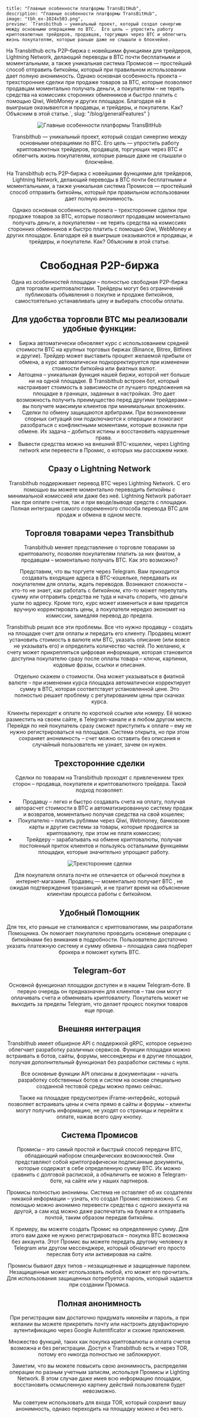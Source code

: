 

    title: "Главные особенности платформы TransBitHub",
    description: "Главные особенности платформы TransBitHub",
    image: "tbh_ex-1024x503.png",
    preview: `Transbithub — уникальный проект, который создал синергию между основными операциями по BTC.  Его цель — упростить работу криптовалютных трейдеров, продавцов, торгующих через BTC и облегчить жизнь покупателям, которые раньше даже не слышали о блокчейне.
На Transbithub есть P2P-биржа с новейшими функциями для трейдеров, Lightning Network, делающий переводы в BTC почти бесплатными и моментальными, а также уникальная система Промисов — простейший способ отправить биткойны, который при правильном использовании дает полную анонимность.
Однако основная особенность проекта – трехсторонние сделки при продаже товаров за BTC, которые позволяют продавцам моментально получать деньги, а покупателям – не терять средства на комиссиях сторонних обменников и быстро платить с помощью Qiwi, WebMoney и других площадок. Благодаря ей в выигрыше оказываются и продавцы, и трейдеры, и покупатели. Как? Объясним в этой статье.`,
    slug: "/blog/generalFeatures"
}

<BlogSeo meta={Meta}/>

<Header/>
<Container>

![Главные особенности платформы TransBitHub](/img/blog/tbh_ex-1024x503.png)

Transbithub — уникальный проект, который создал синергию между основными операциями по BTC.
Его цель — упростить работу криптовалютных трейдеров, продавцов, торгующих через BTC и облегчить жизнь покупателям,
которые раньше даже не слышали о блокчейне.

На Transbithub есть P2P-биржа с новейшими функциями для трейдеров, Lightning Network, делающий переводы в BTC почти
бесплатными и моментальными, а также уникальная система Промисов — простейший способ отправить биткойны, который при
правильном использовании дает полную анонимность.

Однако основная особенность проекта – трехсторонние сделки при продаже товаров за BTC, которые позволяют продавцам
моментально получать деньги, а покупателям – не терять средства на комиссиях сторонних обменников и быстро платить с
помощью Qiwi, WebMoney и других площадок. Благодаря ей в выигрыше оказываются и продавцы, и трейдеры, и покупатели.
Как? Объясним в этой статье.

# Свободная P2P-биржа

Одна из особенностей площадки – полностью свободная P2P-биржа для торговли криптовалютами.
Трейдеры могут без ограничений публиковать объявления о покупке и продаже биткойнов, самостоятельно
устанавливать цену и выбирать способы оплаты.

## Для удобства торговли BTC мы реализовали удобные функции:

- Биржа автоматически обновляет курс с использованием средней стоимости BTC на крупных торговых биржах
(Binance, Bitrex, Bitfinex и другие). Трейдер может выставить процент желаемой прибыли от обмена,
а курс автоматически подкорректируется при изменении стоимости биткойна или фиатных валют.
- Автоцена – уникальная функция нашей биржи, которой нет больше ни на одной площадке.
В Transbithub встроен бот, который настраивает стоимость в зависимости от лучшего предложения на площадке в границах,
заданных в настройках. Это дает возможность получить преимущество перед другими трейдерами –
вы получите максимум клиентов при минимальных вложениях.
- Сделки по обмену защищаются арбитрами. При возникновении спорных ситуаций они подключаются к операции и помогают
разобраться с конфликтными моментами, которые возникли при обмене. Их задача – добиться истины и восстановить нарушенные права.
- Вывести средства можно на внешний BTC-кошелек, через Lighting network или перевести в Промис, о которых мы расскажем ниже.

## Сразу о Lightning Network

Transbithub поддерживает перевод BTC через Lightning Network. С его помощью вы можете моментально переводить биткойны с
минимальной комиссией или даже без неё. Lightning Network работает как при оплате счетов, так и при вводе/выводе средств
с площадки. Полная интеграция самого современного способа перевода BTC для продаж и обмена в одном месте.

## Торговля товарами через Transbithub

Transbithub меняет представление о торговле товарами за криптовалюту, позволяя покупателям платить за них фиатом,
а продавцам – моментально получать BTC. Как это возможно?

Представим, что вы торгуете через Telegram. Вам приходится создавать входящие адреса в BTC-кошельке, передавать их
покупателям для оплаты, ждать переводов. Возникают сложности – кто-то не знает, как работать с биткойном, кто-то может
перепутать сумму или отправить средства не туда и начать спорить, что деньги ушли по адресу. Кроме того, курс может
измениться и вам придется вручную корректировать цены, а покупатели нередко экономят на комиссии, замедляя перевод до предела.

Transbithub решил все эти проблемы. Все что нужно продавцу – создать на площадке счет для оплаты и передать его клиенту.
Продавец может установить стоимость в валюте или BTC, указать описание (или вовсе не указывать его) и определить количество частей.
По желанию, к счету может прикрепляться цифровая информация, которая становится доступна покупателю сразу после
оплаты товара – ключи, картинки, кодовые фразы, ссылки и описания.

Отдельно скажем о стоимости. Она может указываться в фиатной валюте – при изменении курса площадка автоматически
корректирует сумму в BTC, которая соответствует установленной цене. Это полностью решает проблему с регулированием цены
при скачках курса.

Клиенты переходят к оплате по короткой ссылке или номеру. Её можно разместить на своем сайте, в Telegram-канале и в
любом другом месте. Перейдя по ней покупатель сразу сможет приступить к оплате – ему не нужно регистрироваться на площадке.
Система открыта, но при этом сохраняет анонимность – счет можно оставить без описания и случайный пользователь не узнает, зачем он нужен.

## Трехсторонние сделки

Сделки по товарам на Transbithub проходят с привлечением трех сторон – продавца, покупателя и криптовалютного трейдера.
Такой подход позволяет:

- Продавцу – легко и быстро создавать счета на оплату, получая авторасчет стоимости в BTC и автоматизированную систему
продаж и возвратов, моментально получая средства на свой кошелек;
- Покупателю – платить рублями через Qiwi, Webmoney, банковские карты и другие системы за товары, которые продаются
за криптовалюту, при этом не платя комиссию;
- Трейдеру – зарабатывать на обмене криптовалюты, получая постоянный приток клиентов и пользуясь остальными функциями
площадки, которые значительно упрощают работу.

![Трехсторонние сделки](/img/blog/info-1024x503.png)

Для покупателя оплата почти не отличается от обычной покупки в интернет-магазине. Продавец — моментально получает BTC , не ожидая подтверждения транзакций, и не тратит время на объяснение клиентам процесса работы с биткойном.

## Удобный Помощник

Для тех, кто раньше не сталкивался с криптовалютами, мы разработали Помощника. Он помогает покупателю проводить основные
операции с биткойнами без вникания в подробности. Пользователю достаточно указать платежную систему и сумму обмена –
площадка сама подберет брокера и поможет купить BTC.

## Telegram-бот

Основной функционал площадки доступен и в нашем Telegram-боте. В первую очередь он предназначен для клиентов – там они
могут оплачивать счета и обменивать криптовалюту. Покупатель может не выходить за пределы Telegram, что делает процесс
покупки товаров еще проще.

## Внешняя интеграция

Transbithub имеет обширное API с поддержкой gRPC, которое серьезно облегчает разработку различных сервисов.
Функции площадки можно встраивать в ботов, сайты, форумы, мессенджеры и в другие площадки, получая дополнительный
функционал без разработки системы с нуля.

Все основные функции API описаны в документации – начать разработку собственных ботов и систем на основе специально
созданной тестовой среды можно прямо сейчас.

Также на площадке предусмотрен iFrame-интерфейс, который позволяет встраивать цены и счета прямо в сайты и форумы –
клиенты могут получить информацию, не уходят со страницы и перейти к оплате, нажав всего одну кнопку.

## Система Промисов

Промисы – это самый простой и быстрый способ передачи BTC, обладающий набором специфических возможностей.
Они представляют собой криптографически подписанные документы, которые содержат в себе определенную сумму BTC.
Их можно сравнить с долговой распиской, а обналичить ее можно в Telegram-боте, на сайте или у наших партнеров.

Промисы полностью анонимны. Система не оставляет об их создателях никакой информации – узнать, кто создал Промис невозможно.
С их помощью можно анонимно перевести средства с одного аккаунта на другой, а сам код можно даже распечатать на бумаге
и отправить почтой, таким образом передав биткойны.

К примеру, вы можете создать Промис на определенную сумму. Для этого вам даже не нужно регистрироваться – покупка BTC
возможна без аккаунта. Этот Промис вы можете передать другому человеку в Telegram или другом мессенджере, который
обналичит его просто переслав боту или активировав на сайте.

Промисы бывают двух типов – незащищенные и защищенные паролем. Незащищенные может использовать любой, кто может его
прочитать. Для использования защищенных потребуется пароль, который задается при создании Промиса.

## Полная анонимность

При регистрации вам достаточно придумать никнейм и пароль, а при желании вы можете прикрепить почту или настроить
двухфакторную аутентификацию через Google Autentificator и схожие приложения.

Множество функций, таких как покупка криптовалюты и оплата счетов возможна и без регистрации. Доступ к Transbithub есть
и через TOR, потому его никогда полностью не заблокируют.

Заметим, что вы можете повысить свою анонимность, распределяя операции по разным учетным записям, используя Промисы и
Lighting Network. В этом случае даже имея всю информацию площадки, восстановить осмысленную картину действий пользователя будет невозможно.

Мы советуем использовать для входа TOR, который сохранит вашу анонимность, однако переходить на площадку можно и без него.

</Container>
<Footer/>